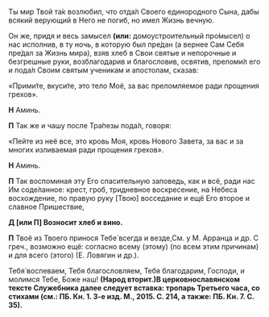 
Ты мир Твой та́к возлюбил, что отда́л Своего единородного Сына, дабы всякий верующий в Него не погиб, но имел Жизнь вечную.

Он же, придя и весь замысел **(или:** домоустроительный про́мысел<R>)</R> о нас исполнив, в ту ночь, в которую был пре́дан (а вернее Сам Себя пре́дал за Жизнь мира), взяв хлеб в Свои святые и непорочные и безгрешные руки, возблагодарив и благословив, освятив, преломи́л его и пода́л Своим святым ученикам и апостолам, сказав:

«Прими́те, вкуси́те, это тело Моё, за вас преломляемое ради прощения грехов».

**Н** Аминь.

**П** Так же и чашу после Тра́пезы пода́л, говоря:

«Пейте из неё все, это кровь Моя, кровь Нового Завета, за вас и за многих изливаемая ради прощения грехов».

**Н** Аминь.

**П** Так воспоминая эту Его спасительную заповедь, как и всё, ради нас Им соде́ланное: крест, гроб, тридневное воскресение, на Небеса восхождение, по правую руку <R>[</R>Твою<R>]</R> восседание и ещё Его второе и славное Пришествие,

**Д [или П] Возносит хлеб и вино.**

**П** Твоё из Твоего принося Тебе́ всегда и везде,<Tooltip><R>См. у М. Арранца и др. С греч., возможно ещё: согласно всему (этому) (по всем этим причинам) и для всего (этого) (Е. Ловягин и др.).</R></Tooltip>

Тебя́ воспеваем, Тебя благословляем, Тебя благодарим, Господи, и молимся Тебе, Боже наш! **(Народ вторит.)**<Tooltip>**В церковнославянском тексте Служебника далее следует вставка: тропарь Третьего часа, со стихами (см.: ПБ. Кн. 1. 3-е изд. М., 2015. С. 214, а также: ПБ. Кн. 7. С. 35).**</Tooltip>
